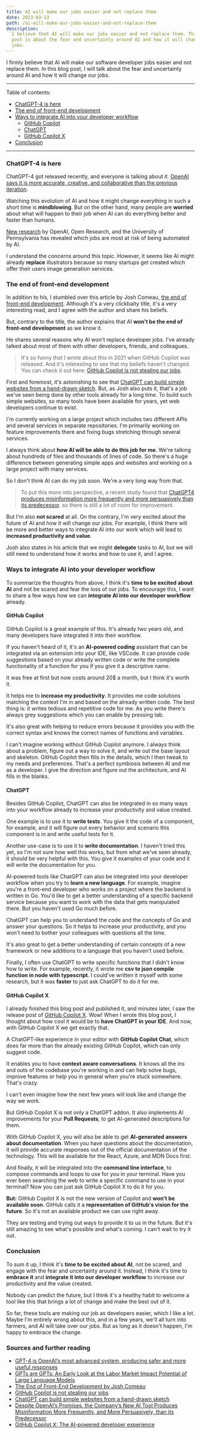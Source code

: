 ```yaml
---
title: AI will make our jobs easier and not replace them
date: 2023-03-23
path: /ai-will-make-our-jobs-easier-and-not-replace-them
description:
  I believe that AI will make our jobs easier and not replace them. This blog
  post is about the fear and uncertainty around AI and how it will change our
  jobs.
---
```


I firmly believe that AI will make our software developer jobs easier and not
replace them. In this blog post, I will talk about the fear and uncertainty
around AI and how it will change our jobs.

---

Table of contents:

- [ChatGPT-4 is here](#chatgpt-4-is-here)
- [The end of front-end development](#the-end-of-front-end-development)
- [Ways to integrate AI into your developer workflow](#ways-to-integrate-ai-into-your-developer-workflow)
  - [GitHub Copilot](#github-copilot)
  - [ChatGPT](#chatgpt)
  - [GitHub Copilot X](#github-copilot-x)
- [Conclusion](#conclusion)

---

### ChatGPT-4 is here <a id="chatgpt-4-is-here"></a>

ChatGPT-4 got released recently, and everyone is talking about it.
[OpenAI says it is more accurate, creative, and collaborative than the previous iteration](https://openai.com/product/gpt-4).

Watching this evolution of AI and how it might change everything in such a short
time is **mindblowing**. But on the other hand, many people are **worried**
about what will happen to their job when AI can do everything better and faster
than humans.

[New research](https://arxiv.org/pdf/2303.10130.pdf) by OpenAI, Open Research,
and the University of Pennsylvania has revealed which jobs are most at risk of
being automated by AI.

I understand the concerns around this topic. However, it seems like AI might
already **replace** illustrators because so many startups get created which
offer their users image generation services.

### The end of front-end development <a id="the-end-of-front-end-development"></a>

In addition to his, I stumbled over this article by Josh Comeau,
[the end of front-end development](https://www.joshwcomeau.com/blog/the-end-of-frontend-development/).
Although it's a very clickbaity title, it's a very interesting read, and I agree
with the author and share his beliefs.

But, contrary to the title, the author explains that AI **won't be the end of
front-end development** as we know it.

He shares several reasons why AI won't replace developer jobs. I've already
talked about most of them with other developers, friends, and colleagues.

> It's so funny that I wrote about this in 2021 when GitHub Copilot was
> released. And it's interesting to see that my beliefs haven't changed. You can
> check it out here:
> [GitHub Copilot is not stealing our jobs](/blog/github-copilot-is-not-stealing-our-jobs).

First and foremost, it's astonishing to see that
[ChatGPT can build simple websites from a hand-drawn sketch](https://twitter.com/rowancheung/status/1635744529587359756).
But, as Josh also puts it, that's a job we've seen being done by other tools
already for a long time. To build such simple websites, so many tools have been
available for years, yet web developers continue to exist.

I'm currently working on a large project which includes two different APIs and
several services in separate repositories. I'm primarily working on feature
improvements there and fixing bugs stretching through several services.

I always think about **how AI will be able to do this job for me**. We're
talking about hundreds of files and thousands of lines of code. So there's a
huge difference between generating simple apps and websites and working on a
large project with many services.

So I don't think AI can do my job soon. We're a very long way from that.

> To put this more into perspective, a recent study found that
> [ChatGPT4 produces misinformation more frequently and more persuasively than its predecessor](https://www.newsguardtech.com/misinformation-monitor/march-2023/).
> so there is still a lot of room for improvement.

But I'm also **not scared** at all. On the contrary, I'm very excited about the
future of AI and how it will change our jobs. For example, I think there will be
more and better ways to integrate AI into our work which will lead to
**increased productivity and value**.

Josh also states in his article that we might **delegate** tasks to AI, but we
will still need to understand how it works and how to use it, and I agree.

### Ways to integrate AI into your developer workflow <a id="ways-to-integrate-ai-into-your-developer-workflow"></a>

To summarize the thoughts from above, I think it's **time to be excited about
AI** and not be scared and fear the loss of our jobs. To encourage this, I want
to share a few ways how we can **integrate AI into our developer workflow**
already.

#### GitHub Copilot <a id="github-copilot"></a>

GitHub Copilot is a great example of this. It's already two years old, and many
developers have integrated it into their workflow.

If you haven't heard of it, it's an **AI-powered coding** assistant that can be
integrated via an extension into your IDE, like VSCode. It can provide code
suggestions based on your already written code or write the complete
functionality of a function for you if you give it a descriptive name.

It was free at first but now costs around 20$ a month, but I think it's worth
it.

It helps me to **increase my productivity**. It provides me code solutions
matching the context I'm in and based on the already written code. The best
thing is: it writes tedious and repetitive code for me. As you write there's
always grey suggestions which you can enable by pressing tab.

It's also great with helping to reduce errors because it provides you with the
correct syntax and knows the correct names of functions and variables.

I can't imagine working without GitHub Copilot anymore. I always think about a
problem, figure out a way to solve it, and write out the base layout and
skeleton. GitHub Copilot then fills in the details, which I then tweak to my
needs and preferences. That's a perfect symbiosis between AI and me as a
developer. I give the direction and figure out the architecture, and AI fills in
the blanks.

#### ChatGPT <a id="chatgpt"></a>

Besides GitHub Copilot, ChatGPT can also be integrated in so many ways into your
workflow already to increase your productivity and value created.

One example is to use it to **write tests**. You give it the code of a
component, for example, and it will figure out every behavior and scenario this
component is in and write useful tests for it.

Another use-case is to use it to **write documentation**. I haven't tried this
yet, so I'm not sure how well this works, but from what we've seen already, it
should be very helpful with this. You give it examples of your code and it will
write the documentation for you.

AI-powered tools like ChatGPT can also be integrated into your developer
workflow when you try to **learn a new language**. For example, imagine you're a
front-end developer who works on a project where the backend is written in Go.
You'd like to get a better understanding of a specific backend service because
you want to work with the data that gets manipulated there. But you haven't used
Go much before.

ChatGPT can help you to understand the code and the concepts of Go and answer
your questions. So it helps to increase your productivity, and you won't need to
bother your colleagues with questions all the time.

It's also great to get a better understanding of certain concepts of a new
framework or new additions to a language that you haven't used before.

Finally, I often use ChatGPT to write specific functions that I didn't know how
to write. For example, recently, it wrote me **csv to json compile function in
node with typescript**. I could've written it myself with some research, but it
was **faster** to just ask ChatGPT to do it for me.

#### GitHub Copilot X <a id="github-copilot-x"></a>

I already finished this blog post and published it, and minutes later, I saw the
release post of
[GitHub Copilot X](https://github.blog/2023-03-22-github-copilot-x-the-ai-powered-developer-experience/).
Wow! When I wrote this blog post, I thought about how cool it would be to **have
ChatGPT in your IDE**. And now, with GitHub Copilot X we get exactly that.

A ChatGPT-like experience in your editor with **GitHub Copilot Chat**, which
does far more than the already existing GitHub Copilot, which can only suggest
code.

It enables you to have **context aware conversations**. It knows all the ins and
outs of the codebase you're working in and can help solve bugs, improve features
or help you in general when you're stuck somewhere. That's crazy.

I can't even imagine how the next few years will look like and change the way we
work.

But GitHub Copilot X is not only a ChatGPT addon. It also implements AI
improvements for your **Pull Requests**, to get AI-generated descriptions for
them.

With GitHub Copilot X, you will also be able to get **AI-generated answers about
documentation**. When you have questions about the documentation, it will
provide accurate responses out of the official documentation of the technology.
This will be available for the React, Azure, and MDN Docs first.

And finally, it will be integrated into the **command line interface**, to
compose commands and loops to use for you in your terminal. Have you ever been
searching the web to write a specific command to use in your terminal? Now you
can just ask GitHub Copilot X to do it for you.

**But:** GitHub Copilot X is not the new version of Copilot and **won't be
available soon**. GitHub calls it a **representation of GitHub's vision for the
future**. So it's not an available product we can use right away.

They are testing and trying out ways to provide it to us in the future. But it's
still amazing to see what's possible and what's coming. I can't wait to try it
out.

### Conclusion <a id="conclusion"></a>

To sum it up, I think it's **time to be excited about AI**, not be scared, and
engage with the fear and uncertainty around it. Instead, I think it's time to
**embrace it** and **integrate it into our developer workflow** to increase our
productivity and the value created.

Nobody can predict the future, but I think it's a healthy habit to welcome a
tool like this that brings a lot of change and make the best out of it.

So far, these tools are making our job as developers easier, which I like a lot.
Maybe I'm entirely wrong about this, and in a few years, we'll all turn into
farmers, and AI will take over our jobs. But as long as it doesn't happen, I'm
happy to embrace the change.

### Sources and further reading <a id="sources-and-further-reading"></a>

- [GPT-4 is OpenAI’s most advanced system, producing safer and more useful responses](https://openai.com/product/gpt-4)
- [GPTs are GPTs: An Early Look at the Labor Market Impact Potential of Large Language Models](https://arxiv.org/pdf/2303.10130.pdf)
- [The End of Front-End Development by Josh Comeau](https://www.joshwcomeau.com/blog/the-end-of-frontend-development/)
- [GitHub Copilot is not stealing our jobs](/blog/github-copilot-is-not-stealing-our-jobs)
- [ChatGPT can build simple websites from a hand-drawn sketch](https://twitter.com/rowancheung/status/1635744529587359756)
- [Despite OpenAI’s Promises, the Company’s New AI Tool Produces Misinformation More Frequently, and More Persuasively, than its Predecessor](https://www.newsguardtech.com/misinformation-monitor/march-2023/)
- [GitHub Copilot X: The AI-powered developer experience](https://github.blog/2023-03-22-github-copilot-x-the-ai-powered-developer-experience/)
